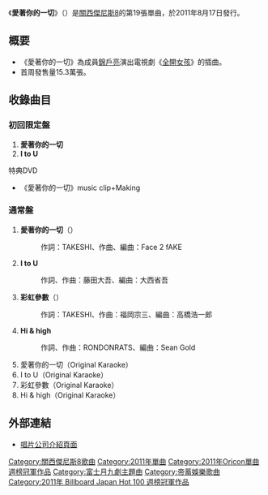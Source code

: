 {{Infobox Single
| Name           = 愛著你的一切
| Cover          =
| Artist         = [[關西傑尼斯8|關西傑尼斯8]]
| Album          = 
| A-side         = 
| B-side         = I to U<br/>七色パラメータ<br/>Hi & high
| Released       = 2011年8月17日
| Format         = [[唱片|唱片]]
| Recorded       = 
| Genre          = [[J-POP|J-POP]]
| Length         = 
| Label          = [[Imperial_Records|Imperial Records]]
| Writer         = 
| Producer       = 
| Certification  = 
| Chart position = *[[Oricon公信榜|Oricon公信榜]]：
**週榜第1名
**2011年8月度月榜第4名（Oricon）
**2011年度年榜第39名（Oricon）
| Last single    = [[365日家族|365日家族]]<br/>（2011年）
| This single    = '''愛著你的一切'''<br />（2011年）
| Next single    = [[就是愛。|就是愛。]]<br />（2012年）
| Misc           = 
}}

《'''愛著你的一切'''》（{{lang-ja|ツブサニコイ}}）是[[關西傑尼斯8|關西傑尼斯8]]的第19張單曲，於2011年8月17日發行。

== 概要 ==
*《愛著你的一切》為成員[[錦戶亮|錦戶亮]]演出電視劇《[[全開女孩|全開女孩]]》的插曲。
*首周發售量15.3萬張。

== 收錄曲目 ==
=== 初回限定盤 ===
# '''愛著你的一切'''
# '''I to U'''

; 特典DVD
*《愛著你的一切》music clip+Making

=== 通常盤 ===
# '''愛著你的一切'''（{{lang|ja|ツブサニコイ}}）
#:作詞：TAKESHI、作曲、編曲：Face 2 fAKE
# '''I to U'''
#:作詞、作曲：藤田大吾、編曲：大西省吾
# '''彩虹參數'''（{{lang|ja|七色パラメータ}}）
#:作詞：TAKESHI、作曲：福岡宗三、編曲：高橋浩一郎
# '''Hi & high'''
#:作詞、作曲：RONDONRATS、編曲：Sean Gold
# 愛著你的一切（Original Karaoke）
# I to U（Original Karaoke）
# 彩虹參數（Original Karaoke）
# Hi & high（Original Karaoke）

== 外部連結 ==
* [http://www.teichiku.co.jp/artist/kan8/discography/TECI-846.html 唱片公司介紹頁面] {{Wayback|url=http://www.teichiku.co.jp/artist/kan8/discography/TECI-846.html |date=20150221204856 }}{{ja icon}}

{{關西傑尼斯8}}
{{富士月九劇主題曲2010年代前半部}}
{{Oricon單曲週榜冠軍 (2011年)|2011年8月29日}}
{{Billboard JAPAN Hot 100 週榜冠軍 (2011年)|2011年8月29日}}
{{DEFAULTSORT:Kokoro Sora Moyou}}
[[Category:關西傑尼斯8歌曲|Category:關西傑尼斯8歌曲]]
[[Category:2011年單曲|Category:2011年單曲]]
[[Category:2011年Oricon單曲週榜冠軍作品|Category:2011年Oricon單曲週榜冠軍作品]]
[[Category:富士月九劇主題曲|Category:富士月九劇主題曲]]
[[Category:帝蓄娛樂歌曲|Category:帝蓄娛樂歌曲]]
[[Category:2011年_Billboard_Japan_Hot_100_週榜冠軍作品|Category:2011年 Billboard Japan Hot 100 週榜冠軍作品]]
